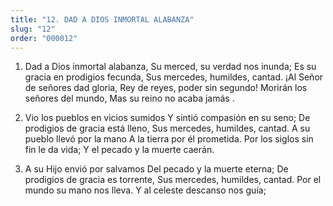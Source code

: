 ```yaml
---
title: "12. DAD A DIOS INMORTAL ALABANZA"
slug: "12"
order: "000012"
---
```


1. Dad a Dios inmortal alabanza,
Su merced, su verdad nos inunda; Es su gracia en prodigios fecunda, Sus mercedes, humildes, cantad.
¡Al Señor de señores dad gloria, Rey de reyes, poder sin segundo! Morirán los señores del mundo, Mas su reino no acaba jamás .

2.	Vio los pueblos en vicios sumidos Y sintió compasión en su seno;
De prodigios de gracia está lleno, Sus mercedes, humildes, cantad. A su pueblo llevó por la mano
A la tierra por él prometida.
Por los siglos sin fin le da vida; Y el pecado y la muerte caerán.

3.	A su Hijo envió por salvamos Del pecado y la muerte eterna;
De prodigios de gracia es torrente, Sus mercedes, humildes, cantad. Por el mundo su mano nos lleva. Y al celeste descanso nos guía;

